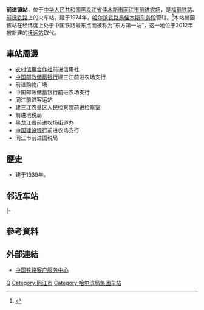 {{Expand|time=2016-07-16T12:28:24+00:00}}
{{Infobox China railway station
|车站名称 =前进镇站
|图片 = 东方第一站 - panoramio.jpg
|图片介绍 = 2009年2月的站房，挂有“东方第一站”字样
|车站拼音 = Qianjinzhen
|英文名称 = Qianjinzhen Railway Station
|车站代码 = 60971<ref>{{cite book|title=中华人民共和国铁路车站代码（GB/T 10302-2010）|publisher=中国标准出版社|year=2010|isbn=155066140495|ignore-isbn-error=true|pages=28}}</ref>
|电报码 = QEB
|拼音码 = QJZ
|车站位置 = [[黑龙江省|黑龙江省]][[佳木斯市|佳木斯市]][[同江市|同江市]][[前进农场_(同江市)|前进农场]]
|坐标 = {{coord|47.541374|N|133.116511|E|display=inline,title}}
|归属 = [[哈尔滨铁路局|哈尔滨铁路局]][[佳木斯车务段|佳木斯车务段]]
|线路 = [[福前铁路|福前铁路]]、[[前抚铁路|前抚铁路]]
|车站等级 = [[三等站_(中铁)|三等站]]
|月台数目 = 
|股道数目 = 
}}
'''前进镇站'''，位于[[中华人民共和国|中华人民共和国]][[黑龙江省|黑龙江省]][[佳木斯市|佳木斯市]][[同江市|同江市]][[前进农场_(同江市)|前进农场]]，是[[福前铁路|福前铁路]]、[[前抚铁路|前抚铁路]]上的火车站，建于1974年，[[哈尔滨铁路局|哈尔滨铁路局]][[佳木斯车务段|佳木斯车务段]]管辖。<ref>{{Cite web |url=http://search.huochepiao.com/huochezhan/jieshao/397.htm |title=前进镇火车站介绍 |accessdate=2016-07-16 |archive-date=2016-08-01 |archive-url=https://web.archive.org/web/20160801101502/http://search.huochepiao.com/huochezhan/jieshao/397.htm |dead-url=no }}</ref>本站曾因该站在经纬度上处于中国铁路最东点而被称为“东方第一站”，这一地位于2012年被新建的[[抚远站|抚远站]]取代。
==車站周邊==
* [[农村信用合作社|农村信用合作社]]前进信用社
* [[中国邮政储蓄银行|中国邮政储蓄银行]]建三江前进农场支行
* 前进购物广场
* 中国邮政储蓄银行前进农场支行
* 同江前进客运站
* 建三江农垦区人民检察院前进检察室
* 前进地税局
* 黑龙江省前进农场街道办
* [[中国建设银行|中国建设银行]]前进农场支行
* 同江市前进国税局

==歷史==
* 建于1939年。

==邻近车站==
{{start rail box|[[File:China_Railways.svg|16px]] [[中国铁路|中国铁路]]}}
{{s-inop|[[换新天站|换新天站]]|{{站|福利屯}}方向}}
{{s-line|[[福前铁路|福前铁路]]<br />← 22km 前进镇站 {{0}}{{0}}{{0}}{{0}} {{0}}{{0}}}}
{{terminus}}
|-
{{terminus}}
{{s-line|[[前抚铁路|前抚铁路]]<br />{{0}}{{0}} {{0}}{{0}}{{0}} 前进镇站 30km →}}
{{s-inop|[[洪河站|洪河站]]|{{站|抚远}}方向}}
{{end box}}

==參考資料==
{{reflist}}
==外部連結==
* [http://www.12306.cn/mormhweb/ 中国铁路客户服务中心] {{Wayback|url=http://www.12306.cn/mormhweb/ |date=20180205163941 }}
{{China-rail-stub}}
{{福前铁路}}
{{前抚铁路}}
[[Category:佳木斯市铁路车站|Q]]
[[Category:同江市|Category:同江市]]
[[Category:哈尔滨局集团车站|Category:哈尔滨局集团车站]]